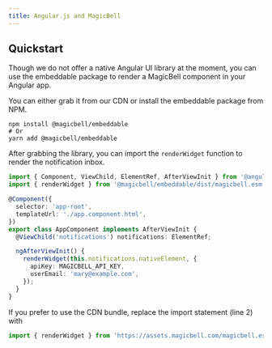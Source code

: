```yaml
---
title: Angular.js and MagicBell
---
```


## Quickstart

Though we do not offer a native Angular UI library at the moment, you can use
the embeddable package to render a MagicBell component in your Angular app.

You can either grab it from our CDN or install the embeddable package from NPM.

```shell hideHeader
npm install @magicbell/embeddable
# Or
yarn add @magicbell/embeddable
```

After grabbing the library, you can import the `renderWidget` function to render
the notification inbox.

```typescript title=Angular
import { Component, ViewChild, ElementRef, AfterViewInit } from '@angular/core';
import { renderWidget } from '@magicbell/embeddable/dist/magicbell.esm.js';

@Component({
  selector: 'app-root',
  templateUrl: './app.component.html',
})
export class AppComponent implements AfterViewInit {
  @ViewChild('notifications') notifications: ElementRef;

  ngAfterViewInit() {
    renderWidget(this.notifications.nativeElement, {
      apiKey: MAGICBELL_API_KEY,
      userEmail: 'mary@example.com',
    });
  }
}
```

If you prefer to use the CDN bundle, replace the import statement (line 2) with

```javascript hideHeader
import { renderWidget } from 'https://assets.magicbell.com/magicbell.esm.js';
```
